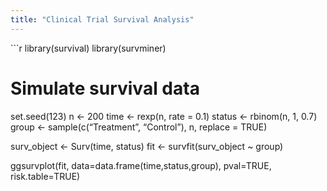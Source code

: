 ```yaml
---
title: "Clinical Trial Survival Analysis"
---
```


```r
library(survival)
library(survminer)

# Simulate survival data
set.seed(123)
n <- 200
time <- rexp(n, rate = 0.1)
status <- rbinom(n, 1, 0.7)
group <- sample(c("Treatment", "Control"), n, replace = TRUE)

surv_object <- Surv(time, status)
fit <- survfit(surv_object ~ group)

ggsurvplot(fit, data=data.frame(time,status,group),
           pval=TRUE, risk.table=TRUE)
